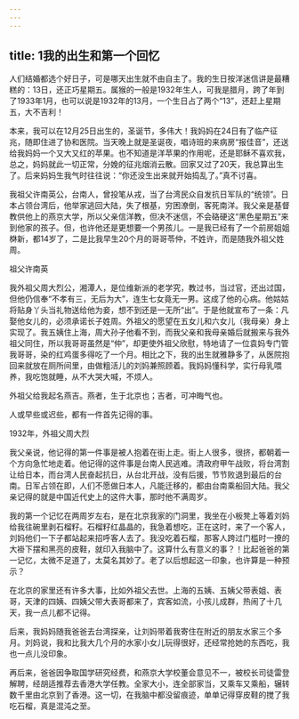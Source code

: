 ```yaml
---
---
---
```

title: 1我的出生和第一个回忆
---




人们结婚都选个好日子，可是哪天出生就不由自主了。我的生日按洋迷信讲是最糟糕的：13日，还正巧星期五。属猴的一般是1932年生人，可我是腊月，跨了年到了1933年1月，也可以说是1932年的13月，一个生日占了两个“13”，还赶上星期五，大不吉利！

本来，我可以在12月25日出生的，圣诞节，多伟大！我妈妈在24日有了临产征兆，随即住进了协和医院。当天晚上就是圣诞夜，唱诗班的来病房“报佳音”，还送给我妈妈一个又大又红的苹果。也不知道是洋苹果的作用呢，还是耶稣不喜欢我，总之，妈妈就此一切正常，分娩的征兆烟消云散。回家又过了20天，我总算出生了。后来妈妈生我气时往往说：“你还没生出来就开始捣乱了。”真不讨喜。

我祖父许南英公，台南人，曾投笔从戎，当了台湾民众自发抗日军队的“统领”。日本占领台湾后，他举家逃回大陆，失了根基，穷困潦倒，客死南洋。我父亲是基督教供他上的燕京大学，所以父亲信洋教，但决不迷信，不会硌硬这“黑色星期五”来到他家的孩子。但，也许他还是更想要一个男孩儿。一是我已经有了一个前房姐姐棥新，都14岁了，二是比我早生20个月的哥哥苓仲，不姓许，而是随我外祖父姓周。



祖父许南英

我外祖父周大烈公，湘潭人，是位维新派的老学究，教过书，当过官，还出过国，但他仍信奉“不孝有三，无后为大”，连生七女竟无一男。这成了他的心病。他姑姑将贴身丫头当礼物送给他为妾，想不到还是一无所“出”。于是他就宣布了一条：凡娶他女儿的，必须承诺长子姓周。外祖父的愿望在五女儿和六女儿（我母亲）身上实现了。我五姨住上海，周大孙子他看不到，而我父亲和我母亲婚后就搬来与我外祖父同住，所以我哥哥虽然是“仲”，却更使外祖父欣慰，特地请了一位袁妈专门管我哥哥，染的红鸡蛋多得吃了一个月。相比之下，我的出生就雅静多了，从医院抱回来就放在厕所间里，由做粗活儿的刘妈兼照顾着。我妈妈懂科学，实行母乳喂养，我吃饱就睡，从不大哭大喊，不烦人。

外祖父给我起名燕吉。燕者，生于北京也；吉者，可冲晦气也。

人或早些或迟些，都有一件首先记得的事。



1932年，外祖父周大烈

我父亲说，他记得的第一件事是被人抱着在街上走。街上人很多，很挤，都朝着一个方向急忙地走着。他记得的这件事是台南人民逃难。清政府甲午战败，将台湾割让给日本，而台湾人民奋起抗日，从台北开战，没有后援，节节败退到最后的台南。日军占领在即，人们不愿做日本人，凡能迁移的，都由台南乘船回大陆。我父亲记得的就是中国近代史上的这件大事，那时他不满周岁。

我的第一个记忆在两周岁左右，是在北京我家的门洞里，我坐在小板凳上等着刘妈给我往碗里剥石榴籽。石榴籽红晶晶的，我急着想吃，正在这时，来了一个客人，刘妈他们一下子都站起来招呼客人去了。我没吃着石榴，那客人跨过门槛时一撩的大褂下摆和黑亮的皮鞋，就印入我脑中了。这算什么有意义的事？！比起爸爸的第一记忆，太微不足道了，太莫名其妙了。老了以后想起这一印象，也许算是一种预示？

在北京的家里还有许多大事，比如外祖父去世。上海的五姨、五姨父带表姐、表哥，天津的四姨、四姨父带大表哥都来了，宾客如流，小孩儿成群，热闹了十几天，我一点儿都不记得。

后来，我妈妈随我爸爸去台湾探亲，让刘妈带着我寄住在附近的朋友水家三个多月。刘妈说，我和比我大几个月的水家小女儿玩得很好，还经常抢她的东西吃，我也一点儿没印象。

再后来，爸爸因争取国学研究经费，和燕京大学校董会意见不一，被校长司徒雷登解聘，经胡适推荐去香港大学任教。全家大小，连全部家当，又乘车又乘船，辗转数千里由北京到了香港。这一切，在我脑中都没留痕迹，单单记得穿皮鞋的搅了我吃石榴，真是混沌之至。